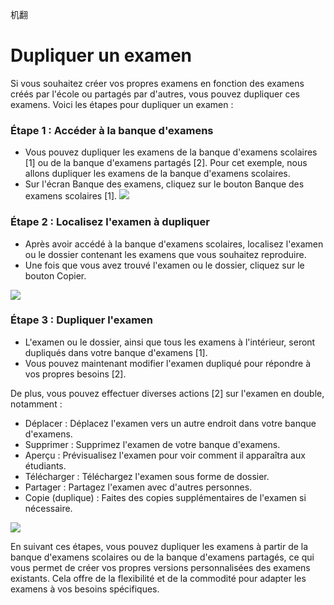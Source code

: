 机翻
# Dupliquer un examen 

 Si vous souhaitez créer vos propres examens en fonction des examens créés par l'école ou partagés par d'autres, vous pouvez dupliquer ces examens. Voici les étapes pour dupliquer un examen : 
 
 ### Étape 1 : Accéder à la banque d'examens 

 - Vous pouvez dupliquer les examens de la banque d'examens scolaires [1] ou de la banque d'examens partagés [2]. Pour cet exemple, nous allons dupliquer les examens de la banque d'examens scolaires. 
 - Sur l'écran Banque des examens, cliquez sur le bouton Banque des examens scolaires [1]. 
 ![]( /img/utest/teacher/exam16.png) 
 
 ### Étape 2 : Localisez l'examen à dupliquer 
 
 - Après avoir accédé à la banque d'examens scolaires, localisez l'examen ou le dossier contenant les examens que vous souhaitez reproduire. 
 - Une fois que vous avez trouvé l'examen ou le dossier, cliquez sur le bouton Copier. 
 
 ![]( /img/utest/teacher/exam17.png) 
 
 ### Étape 3 : Dupliquer l'examen 

 - L'examen ou le dossier, ainsi que tous les examens à l'intérieur, seront dupliqués dans votre banque d'examens [1]. 
 - Vous pouvez maintenant modifier l'examen dupliqué pour répondre à vos propres besoins [2]. 
 
 De plus, vous pouvez effectuer diverses actions [2] sur l'examen en double, notamment : 
 
 - Déplacer : Déplacez l'examen vers un autre endroit dans votre banque d'examens. 
 - Supprimer : Supprimez l'examen de votre banque d'examens. 
 - Aperçu : Prévisualisez l'examen pour voir comment il apparaîtra aux étudiants. 
 - Télécharger : Téléchargez l'examen sous forme de dossier. 
 - Partager : Partagez l'examen avec d'autres personnes. 
 - Copie (duplique) : Faites des copies supplémentaires de l'examen si nécessaire. 
 
 ![]( /img/utest/teacher/exam18.png) 
 
 En suivant ces étapes, vous pouvez dupliquer les examens à partir de la banque d'examens scolaires ou de la banque d'examens partagés, ce qui vous permet de créer vos propres versions personnalisées des examens existants. Cela offre de la flexibilité et de la commodité pour adapter les examens à vos besoins spécifiques.
